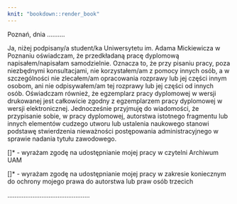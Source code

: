 ```yaml
---
knit: "bookdown::render_book"
---
```


\newpage
\setlength\parindent{24pt}

\hfill Poznań, dnia ..........

\begin{center}
\large{\textbf{OŚWIADCZENIE}}
\end{center}

\indent Ja, niżej podpisany/a  student/ka Uniwersytetu im. Adama Mickiewicza w Poznaniu oświadczam, że przedkładaną pracę dyplomową napisałem/napisałam samodzielnie. Oznacza to, że przy pisaniu pracy, poza niezbędnymi konsultacjami, nie korzystałem/am z pomocy innych osób, a w szczególności nie zlecałem/am opracowania rozprawy lub jej części innym osobom, ani nie odpisywałem/am tej rozprawy lub jej części od innych osób. \newline
\indent Oświadczam również, że egzemplarz pracy dyplomowej w wersji drukowanej jest całkowicie zgodny z egzemplarzem pracy dyplomowej w wersji elektronicznej. \newline
\indent Jednocześnie przyjmuję do wiadomości, że przypisanie sobie, w pracy dyplomowej, autorstwa istotnego fragmentu lub innych elementów cudzego utworu lub ustalenia naukowego stanowi podstawę stwierdzenia nieważności postępowania administracyjnego w sprawie nadania tytułu zawodowego.

[\hspace{0.6cm}]* - wyrażam zgodę na udostępnianie mojej pracy w czytelni Archiwum UAM

[\hspace{0.6cm}]* - wyrażam zgodę na udostępnianie mojej pracy w zakresie koniecznym do ochrony mojego prawa do autorstwa lub praw osób trzecich

\vspace{5mm}

\begin{footnotesize}
*Należy wpisać TAK w przypadku wyrażenia zgody na udostępnianie pracy w czytelni Archiwum UAM, NIE w przypadku braku zgody. Niewypełnienie pola oznacza brak zgody na udostępnianie pracy.
\end{footnotesize}

\vspace{20mm}


\hfill.............................................. \newline
\null\hfill\begin{scriptsize}(czytelny podpis studenta)\end{scriptsize}


\newpage


